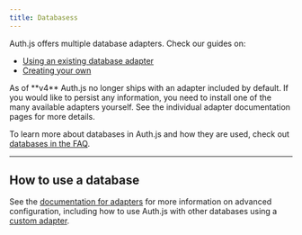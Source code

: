 ```yaml
---
title: Databasess
---
```



Auth.js offers multiple database adapters. Check our guides on:

- [Using an existing database adapter](/guides/adapters/using-a-database-adapter)
- [Creating your own](/guides/adapters/creating-a-database-adapter)

<Callout type="info">
As of **v4** Auth.js no longer ships with an adapter included by default. If you would like to persist any information, you need to install one of the many available adapters yourself. See the individual adapter documentation pages for more details.
</Callout>

To learn more about databases in Auth.js and how they are used, check out [databases in the FAQ](/concepts/faq#databases).

---

## How to use a database

See the [documentation for adapters](/reference/adapters/overview) for more information on advanced configuration, including how to use Auth.js with other databases using a [custom adapter](/guides/adapters/creating-a-database-adapter).
